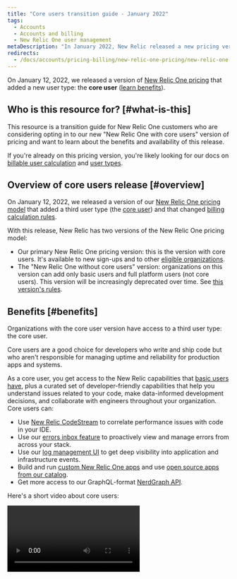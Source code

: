 ```yaml
---
title: "Core users transition guide - January 2022"
tags:
  - Accounts
  - Accounts and billing
  - New Relic One user management
metaDescription: "In January 2022, New Relic released a new pricing version that included a new user type: core users."
redirects: 
  - /docs/accounts/pricing-billing/new-relic-one-pricing/new-relic-one-pricing-details
---
```


On January 12, 2022, we released a version of [New Relic One pricing](/docs/accounts/accounts-billing/new-relic-one-pricing-billing/new-relic-one-pricing-billing) that added a new user type: the **core user** ([learn benefits](#benefits)). 

## Who is this resource for? [#what-is-this]

This resource is a transition guide for New Relic One customers who are considering opting in to our new "New Relic One with core users" version of pricing and want to learn about the benefits and availability of this release. 

If you're already on this pricing version, you're likely looking for our docs on [billable user calculation](/docs/accounts/accounts-billing/new-relic-one-pricing-billing/user-count-billing) and [user types](/docs/accounts/accounts-billing/new-relic-one-user-management/user-type).  

## Overview of core users release [#overview]

On January 12, 2022, we released a version of our [New Relic One pricing model](/docs/accounts/accounts-billing/new-relic-one-pricing-billing/new-relic-one-pricing-billing) that added a third user type (the [core user](#benefits)) and that changed [billing calculation rules](/docs/accounts/accounts-billing/new-relic-one-pricing-billing/user-count-billing). 

With this release, New Relic has two versions of the New Relic One pricing model: 

* Our primary New Relic One pricing version: this is the version with core users. It's available to new sign-ups and to other [eligible organizations](#availability).
* The "New Relic One without core users" version: organizations on this version can add only basic users and full platform users (not core users). This version will be increasingly deprecated over time. See [this version's rules](/docs/accounts/accounts-billing/new-relic-one-pricing-billing/user-count-billing#non-core).

## Benefits [#benefits]

Organizations with the core user version have access to a third user type: the core user. 

Core users are a good choice for developers who write and ship code but who aren't responsible for managing uptime and reliability for production apps and systems. 

As a core user, you get access to the New Relic capabilities that [basic users have](/docs/accounts/accounts-billing/new-relic-one-user-management/user-type), plus a curated set of developer-friendly capabilities that help you understand issues related to your code, make data-informed development decisions, and collaborate with engineers throughout your organization. Core users can: 

* Use [New Relic CodeStream](/docs/codestream/start-here/new-relic-codestream-quick-start) to correlate performance issues with code in your IDE. 
* Use our [errors inbox feature](/docs/errors-inbox/errors-inbox) to proactively view and manage errors from across your stack.
* Use our [log management UI](/docs/logs/get-started/get-started-log-management) to get deep visibility into application and infrastructure events. 
* Build and run [custom New Relic One apps](/docs/new-relic-one/use-new-relic-one/build-new-relic-one/build-custom-new-relic-one-application) and use [open source apps from our catalog](https://opensource.newrelic.com/nerdpacks). 
* Get more access to our GraphQL-format [NerdGraph API](/docs/apis/nerdgraph/get-started/introduction-new-relic-nerdgraph). 

Here's a short video about core users: 

<Video id="UAkAsGBfm_s" type="youtube" />

For more about the benefits of adding core users, see our [Core users blog post](https://newrelic.com/blog/nerdlog/core-user-usage-pricing). 

For a detailed comparison of capabilities, see [the capabilities table](/docs/accounts/accounts-billing/new-relic-one-user-management/user-type/#user-type-comparison-table). 

This pricing version also changes [how billable users are calculated](/docs/accounts/accounts-billing/new-relic-one-pricing-billing/user-count-billing#user-calculation) and [rules on downgrading users](/docs/accounts/accounts-billing/new-relic-one-pricing-billing/user-count-billing#downgrade-rules).


## Availability [#availability]

The core users release is currently available to: 
* New Relic organizations that were created on or after January 12, 2022. 
* Organizations that existed before that date that meet certain requirements. If it's available to your organization, you'll receive messaging about that, either via [opt-in messaging](#nr1core-optin) in your billing management UI, or from your New Relic account representative.

If your organization has core users or has the ability to add core users, you're on this version. If you don't, you're on the ["New Relic One without core users" version](#overview). For tips on determining which version you're on, see [Pricing versions](/docs/accounts/accounts-billing/new-relic-one-pricing-billing/user-count-billing#pricing-versions).

### Free access to core user capabilities [#free-access] 

For all New Relic organizations, their basic users will have free preview access to core user capabilities until February 28, 2022. Core user capabilities are described below. 

## Details on opting in [#nr1core-optin]

[Some New Relic organizations](#availability) that existed before January 12, 2022, have an option for opting in to the newer core user release via an acceptance form called the "core amendment." For some organizations, this acceptance process is in the UI, found on the **Manage your plan** UI page. The New Relic user that accepts this amendment from the UI is stating that they're authorized to accept the terms of that amendment for their organization.

When you accept the core amendment, your organization has a seven-day grace period, during which your users’ user type won't affect billing. This gives you time to [decide which user type to assign your users](/docs/accounts/accounts-billing/new-relic-one-user-management/user-type/#choose-user-type). After the grace period ends, the new [billing calculation rules](/docs/accounts/accounts-billing/new-relic-one-pricing-billing/user-count-billing) apply. 

When you accept the core amendment, you'll probably want to review your users and adjust their user types. How you do this will depend on which user model your users are on: 

* [New Relic One user model](/docs/accounts/accounts-billing/new-relic-one-user-management/user-management-ui-and-tasks/#edit-user-type) 
* [Original user model](/docs/accounts/original-accounts-billing/original-users-roles/users-roles-original-user-model/#update-user-type): Note that if you have multiple accounts, you can't see all users from across all accounts in one place. You must go into each account to see and manage that account's users. 

For tips on deciding what user type to pick for your users, see [User types](/docs/accounts/accounts-billing/new-relic-one-user-management/user-type). 

## Changes to how users are counted [#user-calculation]

The core user release has changed how billable users are calculated. For details, see [Billable user calculations](/docs/accounts/accounts-billing/new-relic-one-pricing-billing/user-count-billing#user-count). 

## Changes to user downgrade rules [#downgrade-rules]

The core user release has changed the rules pertaining to downgrading users. For details, see [User downgrade rules](/docs/accounts/accounts-billing/new-relic-one-pricing-billing/user-count-billing#user-downgrade-rules). 


## Change to "full user" language [#full-user-language]

In November of 2021, the “full user” user type was renamed to “full platform user," for all New Relic organizations. For more detail, see [Full user language](/docs/accounts/accounts-billing/new-relic-one-user-management/user-type#full-user-language).

